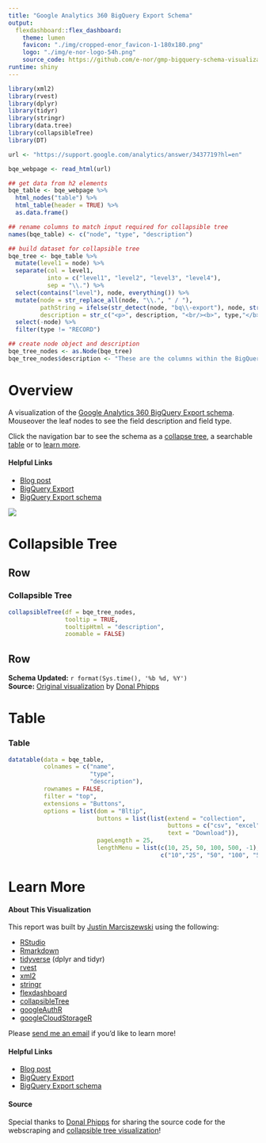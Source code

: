 ```yaml
---
title: "Google Analytics 360 BigQuery Export Schema"
output: 
  flexdashboard::flex_dashboard:
    theme: lumen
    favicon: "./img/cropped-enor_favicon-1-180x180.png"
    logo: "./img/e-nor-logo-54h.png"
    source_code: https://github.com/e-nor/gmp-bigquery-schema-visualizations/blob/master/ga360.Rmd
runtime: shiny
---
```


```r
library(xml2)
library(rvest)
library(dplyr)
library(tidyr)
library(stringr)
library(data.tree)
library(collapsibleTree)
library(DT)

url <- "https://support.google.com/analytics/answer/3437719?hl=en"

bqe_webpage <- read_html(url)

## get data from h2 elements
bqe_table <- bqe_webpage %>%
  html_nodes("table") %>%
  html_table(header = TRUE) %>% 
  as.data.frame()

## rename columns to match input required for collapsible tree
names(bqe_table) <- c("node", "type", "description")

## build dataset for collapsible tree
bqe_tree <- bqe_table %>% 
  mutate(level1 = node) %>% 
  separate(col = level1, 
           into = c("level1", "level2", "level3", "level4"),
           sep = "\\.") %>% 
  select(contains("level"), node, everything()) %>% 
  mutate(node = str_replace_all(node, "\\.", " / "), 
         pathString = ifelse(str_detect(node, "bq\\-export"), node, str_c("ga_sessions_ / ", node)),
         description = str_c("<p>", description, "<br/><b>", type,"</b></p>")) %>% 
  select(-node) %>% 
  filter(type != "RECORD")

## create node object and description
bqe_tree_nodes <- as.Node(bqe_tree)
bqe_tree_nodes$description <- "These are the columns within the BigQuery Export schema for both daily (ga_sessions_YYYYMMDD) and intraday (ga_sessions_intraday_YYYYMMDD) tables, some columns may have nested fields and messages within them."

```

Overview {.sidebar}
=====================================

A visualization of the [Google Analytics 360 BigQuery Export schema](https://support.google.com/analytics/answer/3437719?hl=en). Mouseover the leaf nodes to see the field description and field type.

Click the navigation bar to see the schema as a [collapse tree](#section-collapsible-tree), a searchable [table](#section-table) or 
to [learn more](#section-learn-more).

#### Helpful Links

- [Blog post](https://www.e-nor.com/blog/bigquery/using-r-visualize-google-bigquery-export-schemas)
- [BigQuery Export](https://support.google.com/analytics/topic/3416089?hl=en&ref_topic=2430414)
- [BigQuery Export schema](`r url`)

![](./img/logo-ga360.jpg)

Collapsible Tree {data-orientation=rows}
=====================================

Row {data-height=800}
-------------------------------------

### Collapsible Tree {.no-title}

```r
collapsibleTree(df = bqe_tree_nodes, 
                tooltip = TRUE,
                tooltipHtml = "description",
                zoomable = FALSE)
```

Row {data-height=100}
-------------------------------------

**Schema Updated:** `r format(Sys.time(), '%b %d, %Y')`  
**Source:** [Original visualization](https://rpubs.com/Phippsy/bq-export) by [Donal Phipps](https://github.com/Phippsy)

Table 
=====================================

### Table {.no-title}

```r
datatable(data = bqe_table,
          colnames = c("name",
                       "type",
                       "description"),
          rownames = FALSE,
          filter = "top", 
          extensions = "Buttons", 
          options = list(dom = "Bltip",
                         buttons = list(list(extend = "collection",
                                             buttons = c("csv", "excel", "pdf"),
                                             text = "Download")),
                         pageLength = 25,
                         lengthMenu = list(c(10, 25, 50, 100, 500, -1), 
                                           c("10","25", "50", "100", "500", "All"))))
```

Learn More
=====================================

#### About This Visualization

This report was built by [Justin Marciszewski](https://github.com/justinjm) using the following:

- [RStudio](https://www.rstudio.com/)
- [Rmarkdown](http://rmarkdown.rstudio.com/)
- [tidyverse](https://www.tidyverse.org/) (dplyr and tidyr)
- [rvest](https://github.com/hadley/rvest)
- [xml2](https://github.com/r-lib/xml2)
- [stringr](https://github.com/tidyverse/stringr)
- [flexdashboard](http://rmarkdown.rstudio.com/flexdashboard/) 
- [collapsibleTree](https://github.com/AdeelK93/collapsibleTree)
- [googleAuthR](https://github.com/MarkEdmondson1234/googleAuthR)
- [googleCloudStorageR](http://code.markedmondson.me/googleCloudStorageR/)

Please [send me an email](mailto:justin@e-nor.com) if you'd like to learn more!

#### Helpful Links

- [Blog post](https://www.e-nor.com/blog/bigquery/using-r-visualize-google-bigquery-export-schemas)
- [BigQuery Export](https://support.google.com/analytics/topic/3416089?hl=en&ref_topic=2430414)
- [BigQuery Export schema](`r url`)

#### Source 

Special thanks to [Donal Phipps](https://github.com/Phippsy) for sharing the source code for the webscraping and [collapsible tree visualization](https://rpubs.com/Phippsy/bq-export)!
